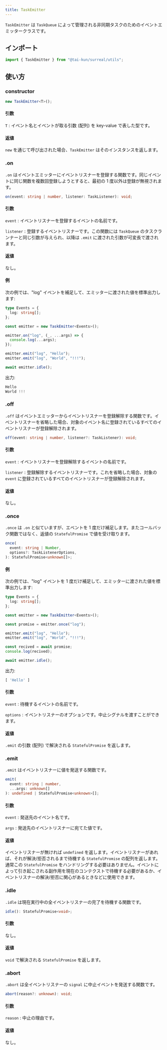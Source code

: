 ```yaml
---
title: TaskEmitter
---
```



`TaskEmitter` は `TaskQueue` によって管理される非同期タスクのためのイベントエミッタークラスです。

## インポート

```ts
import { TaskEmitter } from "@tai-kun/surreal/utils";
```

## 使い方

### constructor

```ts
new TaskEmitter<T>();
```

#### 引数

`T`
:   イベント名とイベントが取る引数 (配列) を key-value で表した型です。

#### 返値

`new` を通じて呼び出された場合、`TaskEmitter` はそのインスタンスを返します。

### .on <Badge variant="instance" /><Badge variant="method" />

`.on` はイベントエミッターにイベントリスナーを登録する関数です。同じイベントに同じ関数を複数回登録しようとすると、最初の 1 度以外は登録が無視されます。

```ts
on(event: string | number, listener: TaskListener): void;
```

#### 引数

`event`
:   イベントリスナーを登録するイベントの名前です。

`listener`
:   登録するイベントリスナーです。この関数には `TaskQueue` のタスクランナーと同じ引数が与えられ、以降は `.emit` に渡された引数が可変長で渡されます。

#### 返値

なし。

#### 例

次の例では、"log" イベントを補足して、エミッターに渡された値を標準出力します:

```ts
type Events = {
  log: string[];
};

const emitter = new TaskEmitter<Events>();

emitter.on("log", (_, ...args) => {
  console.log(...args);
});

emitter.emit("log", "Hello");
emitter.emit("log", "World", "!!!");

await emitter.idle();
```

出力:

```js
Hello
World !!!
```

### .off <Badge variant="instance" /><Badge variant="method" />

`.off` はイベントエミッターからイベントリスナーを登録解除する関数です。イベントリスナーを省略した場合、対象のイベント名に登録されているすべてのイベントリスナーが登録解除されます。

```ts
off(event: string | number, listener?: TaskListener): void;
```

#### 引数

`event`
:   イベントリスナーを登録解除するイベントの名前です。

`listener`
:   登録解除するイベントリスナーです。これを省略した場合、対象の `event` に登録されているすべてのイベントリスナーが登録解除されます。

#### 返値

なし。

### .once <Badge variant="instance" /><Badge variant="method" />

`.once` は `.on` と似ていますが、エベントを 1 度だけ補足します。またコールバック関数ではなく、返値の `StatefulPromise` で値を受け取ります。

```ts
once(
  event: string | Number,
  options?: TaskListenerOptions,
): StatefulPromise<unknown[]>;
```

#### 例

次の例では、"log" イベントを 1 度だけ補足して、エミッターに渡された値を標準出力します:

```ts
type Events = {
  log: string[];
};

const emitter = new TaskEmitter<Events>();

const promise = emitter.once("log");

emitter.emit("log", "Hello");
emitter.emit("log", "World", "!!!");

const recived = await promise;
console.log(recived);

await emitter.idle();
```

出力:

```js
[ 'Hello' ]
```

#### 引数

`event`
:   待機するイベントの名前です。

`options`
:   イベントリスナーのオプションです。中止シグナルを渡すことができます。

#### 返値

`.emit` の引数 (配列) で解決される `StatefulPromise` を返します。

### .emit <Badge variant="instance" /><Badge variant="method" />

`.emit` はイベントリスナーに値を発送する関数です。

```ts
emit(
  event: string | number,
  ...args: unknown[]
): undefined | StatefulPromise<unknown>[];
```

#### 引数

`event`
:   発送先のイベント名です。

`args`
:   発送先のイベントリスナーに宛てた値です。

#### 返値

イベントリスナーが無ければ `undefined` を返します。イベントリスナーがあれば、それが解決/拒否されるまで待機する `StatefulPromise` の配列を返します。通常この `StatefulPromise` をハンドリングする必要はありません。イベントによって引き起こされる副作用を現在のコンテクストで待機する必要があるか、イベントリスナーの解決/拒否に関心があるときなどに使用できます。

### .idle <Badge variant="instance" /><Badge variant="method" />

`.idle` は現在実行中の全イベントリスナーの完了を待機する関数です。

```ts
idle(): StatefulPromise<void>;
```

#### 引数

なし。

#### 返値

`void` で解決される `StatefulPromise` を返します。

### .abort <Badge variant="instance" /><Badge variant="method" />

`.abort` は全イベントリスナーの `signal` に中止イベントを発送する関数です。

```ts
abort(reason?: unknown): void;
```

#### 引数

`reason`
:   中止の理由です。

#### 返値

なし。

